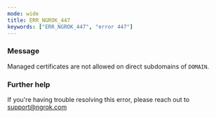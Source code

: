 ```yaml
---
mode: wide
title: ERR_NGROK_447
keywords: ["ERR_NGROK_447", "error 447"]
---
```



### Message

Managed certificates are not allowed on direct subdomains of `DOMAIN`.

<ErrorDetails />

### Further help

If you're having trouble resolving this error, please reach out to [support@ngrok.com](mailto:support@ngrok.com?subject=Help%20with%20ERR_NGROK_447)
